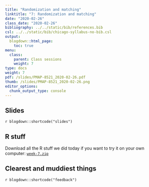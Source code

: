 ```yaml
---
title: "Randomization and matching"
linktitle: "7: Randomization and matching"
date: "2020-02-26"
class_date: "2020-02-26"
bibliography: ../../static/bib/references.bib
csl: ../../static/bib/chicago-syllabus-no-bib.csl
output:
  blogdown::html_page:
    toc: true
menu:
  class:
    parent: Class sessions
    weight: 7
type: docs
weight: 7
pdf: /slides/PMAP-8521_2020-02-26.pdf
thumb: /slides/PMAP-8521_2020-02-26.png
editor_options: 
  chunk_output_type: console
---
```


## Slides

`r blogdown::shortcode("slides")`


## R stuff

Download all the R stuff we did today if you want to try it on your own computer: [<i class="fas fa-file-archive"></i> `week-7.zip`](/projects/week-7.zip)


## Clearest and muddiest things

`r blogdown::shortcode("feedback")`

